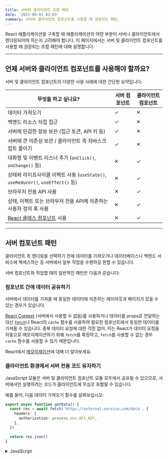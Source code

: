 ```yaml
---
title: 서버와 클라이언트 조합 패턴
date: '2023-09-01 03:03'
summary: 서버와 클라이언트 컴포넌트를 사용할 때 권장되는 패턴.
---
```


<TOCInline toc={props.toc} asDisclosure />


React 애플리케이션을 구축할 때 애플리케이션의 어떤 부분이 서버나 클라이언트에서 렌더링되어야 하는지 고려해야 합니다. 이 페이지에서는 서버 및 클라이언트 컴포넌트를 사용할 때 권장되는 조합 패턴에 대해 설명합니다.

---

## 언제 서버와 클라이언트 컴포넌트를 사용해야 할까요?

서버 및 클라이언트 컴포넌트의 다양한 사용 사례에 대한 간단한 요약입니다:

| 무엇을 하고 싶나요?                                                                    | 서버 컴포넌트     | 클라이언트 컴포넌트 |
| -------------------------------------------------------------------------------------- | ----------------- | ------------------- |
| 데이터 가져오기                                                                       | ✓                 | ✕                   |
| 백엔드 리소스 직접 접근                                                               | ✓                 | ✕                   |
| 서버에 민감한 정보 보관 (접근 토큰, API 키 등)                                         | ✓                 | ✕                   |
| 서버에 큰 의존성 보관 / 클라이언트 측 자바스크립트 줄이기                               | ✓                 | ✕                   |
| 대화형 및 이벤트 리스너 추가 (`onClick()`, `onChange()` 등)                            | ✕                 | ✓                   |
| 상태와 라이프사이클 이펙트 사용 (`useState()`, `useReducer()`, `useEffect()` 등)        | ✕                 | ✓                   |
| 브라우저 전용 API 사용                                                                | ✕                 | ✓                   |
| 상태, 이펙트 또는 브라우저 전용 API에 의존하는 사용자 정의 훅 사용                       | ✕                 | ✓                   |
| [React 클래스 컴포넌트](https://react.dev/reference/react/Component) 사용               | ✕                 | ✓                   |


---

## 서버 컴포넌트 패턴

클라이언트 측 렌더링을 선택하기 전에 데이터를 가져오거나 데이터베이스나 백엔드 서비스에 액세스하는 등 서버에서 일부 작업을 수행하길 원할 수 있습니다.

서버 컴포넌트와 작업할 때의 일반적인 패턴은 다음과 같습니다:

### 컴포넌트 간에 데이터 공유하기

서버에서 데이터를 가져올 때 동일한 데이터에 의존하는 레이아웃과 페이지가 있을 수 있는 경우가 있습니다.

[React Context](/docs/react/managing-state/passing-data-deeply-with-context) (서버에서 사용할 수 없음)를 사용하거나 데이터를 props로 전달하는 대신 [`fetch`](/docs/nextjs/data-fetching/fetching-caching-and-revalidating#fetching-data-on-the-server-with-fetch)나 React의 `cache` 함수를 사용하여 필요한 컴포넌트에서 동일한 데이터를 가져올 수 있습니다. 중복 데이터 요청에 대한 걱정 없이. 이는 React가 데이터 요청을 자동으로 메모이제이션하기 위해 `fetch`를 확장하고, `fetch`를 사용할 수 없는 경우 `cache` 함수를 사용할 수 있기 때문입니다.

React에서 [메모이제이션](/docs/nextjs/caching/request-memoization)에 대해 더 알아보세요.

### 클라이언트 환경에서 서버 전용 코드 유지하기

JavaScript 모듈은 서버 및 클라이언트 컴포넌트 모듈 모두에서 공유될 수 있으므로, 서버에서만 실행하려는 코드가 클라이언트에 무심코 포함될 수 있습니다.

예를 들어, 다음 데이터 가져오기 함수를 살펴보십시오:

```ts filename="lib/data.ts" switcher
export async function getData() {
  const res = await fetch('https://external-service.com/data', {
    headers: {
      authorization: process.env.API_KEY,
    },
  })

  return res.json()
}
```
<details>
    <summary>JavaScript</summary>
```js filename="lib/data.js" switcher
export async function getData() {
  const res = await fetch('https://external-service.com/data', {
    headers: {
      authorization: process.env.API_KEY,
    },
  })

  return res.json()
}
```
</details>

처음 보았을 때, `getData`는 서버와 클라이언트 모두에서 작동하는 것처럼 보입니다. 그러나 이 함수는 서버에서만 실행될 것이라는 의도로 `API_KEY`를 포함하고 있습니다.

환경 변수 `API_KEY`는 `NEXT_PUBLIC` 접두어가 없기 때문에 서버에서만 접근할 수 있는 비공개 변수입니다. 클라이언트에 환경 변수가 누출되지 않도록 Next.js는 비공개 환경 변수를 빈 문자열로 대체합니다.

결과적으로 `getData()`는 클라이언트에서 가져오고 실행할 수 있지만 예상대로 작동하지 않습니다. 변수를 공개하면 클라이언트에서 함수가 작동하게 되지만 클라이언트에 민감한 정보를 노출하고 싶지 않을 수 있습니다.

서버 코드의 이러한 의도하지 않은 클라이언트 사용을 방지하기 위해, 다른 개발자들이 이 모듈들 중 하나를 클라이언트 컴포넌트에 실수로 가져오게 되면 빌드 시간 오류를 제공하는 `server-only` 패키지를 사용할 수 있습니다.

`server-only`를 사용하려면 먼저 패키지를 설치합니다:

```bash filename="Terminal"
npm install server-only
```

그런 다음 서버 전용 코드가 포함된 모든 모듈에 패키지를 가져옵니다:

```js filename="lib/data.js"
import 'server-only'

export async function getData() {
  const res = await fetch('https://external-service.com/data', {
    headers: {
      authorization: process.env.API_KEY,
    },
  })

  return res.json()
}
```

이제 `getData()`를 가져오는 모든 클라이언트 컴포넌트는 이 모듈이 서버에서만 사용될 수 있다는 것을 설명하는 빌드 시간 오류를 받게 됩니다.

해당 패키지인 `client-only`는 클라이언트 전용 코드를 포함하는 모듈을 표시하는 데 사용할 수 있습니다. 예를 들면, `window` 객체에 접근하는 코드입니다.


### 서드파티 패키지와 프로바이더 사용하기

서버 컴포넌트는 새로운 React 기능이기 때문에, 생태계의 서드파티 패키지와 프로바이더들은 `useState`, `useEffect`, `createContext`와 같은 클라이언트 전용 기능을 사용하는 컴포넌트에 `"use client"` 지시어를 추가하기 시작하고 있습니다.

현재, 클라이언트 전용 기능을 사용하는 `npm` 패키지의 많은 컴포넌트들은 아직 이 지시어를 가지고 있지 않습니다. 이 서드파티 컴포넌트들은 `"use client"` 지시어가 있기 때문에 클라이언트 컴포넌트 내에서 예상대로 작동하지만, 서버 컴포넌트 내에서는 작동하지 않습니다.

예를 들어, 가상의 `acme-carousel` 패키지를 설치했다고 가정하고 이 패키지는 `<Carousel />` 컴포넌트를 가지고 있습니다. 이 컴포넌트는 `useState`를 사용하지만 아직 `"use client"` 지시어를 가지고 있지 않습니다.

클라이언트 컴포넌트 내에서 `<Carousel />`을 사용하면 예상대로 작동합니다:

```tsx filename="app/gallery.tsx" switcher
'use client'

import { useState } from 'react'
import { Carousel } from 'acme-carousel'

export default function Gallery() {
  let [isOpen, setIsOpen] = useState(false)

  return (
    <div>
      <button onClick={() => setIsOpen(true)}>사진 보기</button>

      {/* 클라이언트 컴포넌트 내에서 Carousel 사용하기 때문에 작동 */}
      {isOpen && <Carousel />}
    </div>
  )
}
```

하지만, 서버 컴포넌트 내에서 직접 사용하려고 하면 오류가 발생합니다:

```tsx filename="app/page.tsx" switcher
import { Carousel } from 'acme-carousel'

export default function Page() {
  return (
    <div>
      <p>사진 보기</p>

      {/* 오류: `useState`는 서버 컴포넌트 내에서 사용할 수 없습니다 */}
      <Carousel />
    </div>
  )
}
```

이는 Next.js가 `<Carousel />`이 클라이언트 전용 기능을 사용하고 있음을 알지 못하기 때문입니다.

이를 해결하기 위해 클라이언트 전용 기능에 의존하는 서드파티 컴포넌트를 자체 클라이언트 컴포넌트로 감쌀 수 있습니다:

```tsx filename="app/carousel.tsx" switcher
'use client'

import { Carousel } from 'acme-carousel'

export default Carousel
```

이제 서버 컴포넌트 내에서 직접 `<Carousel />`을 사용할 수 있습니다:

```tsx filename="app/page.tsx" switcher
import Carousel from './carousel'

export default function Page() {
  return (
    <div>
      <p>사진 보기</p>

      {/* Carousel이 클라이언트 컴포넌트이기 때문에 작동 */}
      <Carousel />
    </div>
  )
}
```

대부분의 서드파티 컴포넌트를 감쌀 필요가 없다고 예상하지만, 클라이언트 컴포넌트 내에서 사용할 것이라고 예상하기 때문입니다. 그러나 예외적인 경우는 프로바이더들입니다. 
이들은 React의 상태와 컨텍스트에 의존하며 일반적으로 어플리케이션의 루트에서 필요합니다. [아래에서 서드파티 컨텍스트 프로바이더에 대해 더 알아보세요](#컨텍스트-프로바이더-사용하기).


#### Context 프로바이더 사용하기

Context 프로바이더는 전역적인 관심사, 예를 들면 현재 테마와 같은 것을 공유하기 위해 애플리케이션의 루트 근처에서 보통 렌더링됩니다. [React Context](/docs/react/managing-state/passing-data-deeply-with-context)는 서버 컴포넌트에서 지원되지 않기 때문에, 애플리케이션의 루트에서 컨텍스트를 생성하려고 하면 오류가 발생합니다:

```tsx filename="app/layout.tsx" switcher
import { createContext } from 'react'

// 서버 컴포넌트에서는 createContext가 지원되지 않습니다
export const ThemeContext = createContext({})

export default function RootLayout({ children }) {
  return (
    <html>
      <body>
        <ThemeContext.Provider value="dark">
          {children}
        </ThemeContext.Provider>
      </body>
    </html>
  )
}
```

이 문제를 해결하려면 클라이언트 컴포넌트 내에서 Context를 생성하고 그 프로바이더를 렌더링하세요:

```tsx filename="app/theme-provider.tsx" switcher
'use client'

import { createContext } from 'react'

export const ThemeContext = createContext({})

export default function ThemeProvider({ children }) {
  return 
    <ThemeContext.Provider value="dark">
      {children}
    </ThemeContext.Provider>
}
```

클라이언트 컴포넌트로 표시된 이후에는 서버 컴포넌트가 프로바이더를 직접 렌더링할 수 있습니다:

```tsx filename="app/layout.tsx" switcher
import ThemeProvider from './theme-provider'

export default function RootLayout({
  children,
}: {
  children: React.ReactNode
}) {
  return (
    <html>
      <body>
        <ThemeProvider>
          {children}
        </ThemeProvider>
      </body>
    </html>
  )
}
```

프로바이더가 루트에서 렌더링되면, 앱 전체의 다른 클라이언트 컴포넌트들이 이 Context를 소비할 수 있게 됩니다.

> **알아두면 좋아요**: 프로바이더는 트리 내에서 가능한 깊게 렌더링해야 합니다 – `ThemeProvider`가 전체 `<html>` 문서가 아닌 오직 `{children}`만 감싸는 것에 주목하세요. 이로 인해 Next.js는 서버 컴포넌트의 정적 부분을 최적화하는 것이 더 쉬워집니다.

#### 라이브러리 저자들을 위한 조언

비슷한 방식으로, 다른 개발자들에게 사용되기 위한 패키지를 생성하는 라이브러리 작성자들은 패키지의 클라이언트 진입점을 표시하기 위해 `"use client"` 지시어를 사용할 수 있습니다. 이를 통해 패키지 사용자들은 패키지 컴포넌트를 서버 컴포넌트 내로 직접 가져올 수 있게 되어, 감싸는 경계를 생성할 필요가 없습니다.

['트리 내에서 'use client' 사용](#트리-아래로-클라이언트-컴포넌트-이동하기)하기를 통해 서버 컴포넌트 모듈 그래프의 일부로 가져온 모듈들을 최적화할 수 있습니다.

몇몇 번들러들은 `"use client"` 지시어를 제거할 수 있다는 점을 알아두는 것이 중요합니다. [React Wrap Balancer](https://github.com/shuding/react-wrap-balancer/blob/main/tsup.config.ts#L10-L13) 및 [Vercel Analytics](https://github.com/vercel/analytics/blob/main/packages/web/tsup.config.js#L26-L30) 저장소에서 esbuild를 설정하여 `"use client"` 지시어를 포함하는 방법의 예를 찾을 수 있습니다.

---

## 클라이언트 컴포넌트

### 트리 아래로 클라이언트 컴포넌트 이동하기

클라이언트 자바스크립트 번들 크기를 줄이기 위해, 컴포넌트 트리 아래로 클라이언트 컴포넌트를 이동하는 것을 권장합니다.

예를 들면, 정적 요소(로고, 링크 등)와 상태를 사용하는 상호작용하는 검색 바가 있는 레이아웃이 있을 수 있습니다.

전체 레이아웃을 클라이언트 컴포넌트로 만들지 않고, 상호작용하는 로직을 클라이언트 컴포넌트 (예: `<SearchBar />`)로 이동하고 레이아웃을 서버 컴포넌트로 유지하세요. 이렇게 하면 레이아웃의 모든 컴포넌트 자바스크립트를 클라이언트에 전송할 필요가 없습니다.

```tsx filename="app/layout.tsx" switcher
// SearchBar는 클라이언트 컴포넌트입니다
import SearchBar from './searchbar'
// Logo는 서버 컴포넌트입니다
import Logo from './logo'

// Layout은 기본적으로 서버 컴포넌트입니다
export default function Layout( { children }
: { children: React.ReactNode }) {
  return (
    <>
      <nav>
        <Logo />
        <SearchBar />
      </nav>
      <main>{children}</main>
    </>
  )
}
```

### 서버에서 클라이언트 컴포넌트로 props 전달하기 (직렬화)

서버 컴포넌트에서 데이터를 가져오는 경우, 데이터를 클라이언트 컴포넌트로 props로 전달하려 할 수 있습니다. 서버에서 클라이언트 컴포넌트로 전달된 Props는 React에 의해 [직렬화 가능](https://developer.mozilla.org/en-US/docs/Glossary/Serialization)해야 합니다.

클라이언트 컴포넌트가 직렬화할 수 없는 데이터에 의존하는 경우, [서드 파티 라이브러리로 클라이언트에서 데이터를 가져오기](/docs/nextjs/data-fetching/fetching-caching-and-revalidating#드-파티-라이브러리를-사용하여-서버에서-데이터-가져오기) 또는 서버에서 [Route Handler](/docs/nextjs/routing/route-handlers)를 통해 데이터를 가져올 수 있습니다.

---

## 서버와 클라이언트 컴포넌트의 중첩

클라이언트와 서버 컴포넌트를 중첩할 때, UI를 컴포넌트의 트리로 시각화하는 것이 도움이 될 수 있습니다. [루트 레이아웃](/docs/nextjs/routing/pages-and-layouts#Root-레이아웃)으로 시작하여, 서버 컴포넌트인 이를 통해 `"use client"` 지시어를 추가함으로써 클라이언트에서 특정 하위 트리의 컴포넌트를 렌더링할 수 있습니다.

{/* 다이어그램 - 중첩 */}

그 클라이언트 하위 트리 내에서, 여전히 서버 컴포넌트를 중첩하거나 서버 액션을 호출할 수 있지만, 몇 가지 유의해야 할 사항들이 있습니다:

- 요청-응답 주기 동안, 코드는 서버에서 클라이언트로 이동합니다. 클라이언트에 있으면서 서버의 데이터나 리소스에 접근해야 하는 경우, 서버로 **새로운** 요청을 하게 됩니다 - 왔다갔다 하는 것이 아닙니다.
- 서버에 새로운 요청이 이루어질 때, 모든 서버 컴포넌트는 먼저 렌더링됩니다. 클라이언트 컴포넌트의 위치에 대한 참조를 포함하는 렌더링 결과(RSC Payload)가 포함됩니다. 그런 다음 클라이언트에서는 RSC Payload를 사용하여 서버 및

 클라이언트 컴포넌트를 단일 트리로 조정합니다.

{/* 다이어그램 */}

- 클라이언트 컴포넌트가 서버 컴포넌트 후에 렌더링되기 때문에, 클라이언트 컴포넌트 모듈 내에서 서버 컴포넌트를 가져올 수 없습니다(서버로 돌아가는 새로운 요청이 필요하기 때문입니다). 
대신, 서버 컴포넌트를 클라이언트 컴포넌트에 `props`로 전달할 수 있습니다. [지원되지 않는 패턴](#지원되지-않는-패턴-클라이언트-컴포넌트-내에서-서버-컴포넌트-가져오기) 및 [지원되는 패턴](#지원되는-패턴-서버-컴포넌트를-클라이언트-컴포넌트에-props로-전달하기) 섹션을 참조하세요.

### 지원되지 않는 패턴: 클라이언트 컴포넌트 내에서 서버 컴포넌트 가져오기

아래와 같은 패턴은 지원되지 않습니다. 클라이언트 컴포넌트 내에서 서버 컴포넌트를 가져올 수 없습니다:

```tsx filename="app/client-component.tsx" switcher highlight={4,17}
'use client'

// 클라이언트 컴포넌트 내에서 서버 컴포넌트를 가져올 수 없습니다.
import ServerComponent from './Server-Component'

export default function ClientComponent({
  children,
}: {
  children: React.ReactNode
}) {
  const [count, setCount] = useState(0)

  return (
    <>
      <button onClick={() => setCount(count + 1)}>{count}</button>

      <ServerComponent />
    </>
  )
}
```

```jsx filename="app/client-component.js" switcher highlight={3,13}
'use client'

// 클라이언트 컴포넌트 내에서 서버 컴포넌트를 가져올 수 없습니다.
import ServerComponent from './Server-Component'

export default function ClientComponent({ children }) {
  const [count, setCount] = useState(0)

  return (
    <>
      <button onClick={() => setCount(count + 1)}>{count}</button>

      <ServerComponent />
    </>
  )
}
```

Next.js 개발자들은 이 패턴을 피하고, 필요한 데이터를 props로 전달하거나 다른 방법을 사용하여 서버와 클라이언트 컴포넌트 간의 상호 작용을 처리해야 합니다.

### 지원되는 패턴: 서버 컴포넌트를 클라이언트 컴포넌트에 Props로 전달하기

다음 패턴은 지원됩니다. 클라이언트 컴포넌트에게 Props로 서버 컴포넌트를 전달할 수 있습니다.

일반적인 패턴은 React의 `children` prop을 사용하여 클라이언트 컴포넌트에 _"슬롯"_을 만드는 것입니다.

아래 예제에서는 `<ClientComponent>`가 `children` prop을 받습니다:

```tsx filename="app/client-component.tsx" switcher highlight={6,15}
'use client'

import { useState } from 'react'

export default function ClientComponent({
  children,
}: {
  children: React.ReactNode
}) {
  const [count, setCount] = useState(0)

  return (
    <>
      <button onClick={() => setCount(count + 1)}>{count}</button>
      {children}
    </>
  )
}
```

```jsx filename="app/client-component.js" switcher highlight={5,12}
'use client'

import { useState } from 'react'

export default function ClientComponent({ children }) {
  const [count, setCount] = useState(0)

  return (
    <>
      <button onClick={() => setCount(count + 1)}>{count}</button>
      {children}
    </>
  )
}
```

`<ClientComponent>`는 `children`이 결국 서버 컴포넌트의 결과로 채워질 것이라는 것을 모릅니다. `<ClientComponent>`의 유일한 책임은 `children`이 결국 어디에 배치될지 결정하는 것입니다.

부모 서버 컴포넌트에서는 `<ClientComponent>`와 `<ServerComponent>`를 모두 가져와서 `<ServerComponent>`를 `<ClientComponent>`의 자식으로 전달할 수 있습니다:

```tsx filename="app/page.tsx"  highlight={11} switcher
// 이 패턴은 작동합니다:
// 클라이언트 컴포넌트의 자식이나 prop으로 서버 컴포넌트를 전달할 수 있습니다.
import ClientComponent from './client-component'
import ServerComponent from './server-component'

// Next.js의 페이지들은 기본적으로 서버 컴포넌트입니다.
export default function Page() {
  return (
    <ClientComponent>
      <ServerComponent />
    </ClientComponent>
  )
}
```
<details>
    <summary>JavaScript</summary>
```jsx filename="app/page.js" highlight={11} switcher
// 이 패턴은 작동합니다:
// 클라이언트 컴포넌트의 자식이나 prop으로 서버 컴포넌트를 전달할 수 있습니다.
import ClientComponent from './client-component'
import ServerComponent from './server-component'

// Next.js의 페이지들은 기본적으로 서버 컴포넌트입니다.
export default function Page() {
  return (
    <ClientComponent>
      <ServerComponent />
    </ClientComponent>
  )
}
```
</details>
이 접근법을 사용하면 `<ClientComponent>`와 `<ServerComponent>`는 분리되어 있으며 독립적으로 렌더링될 수 있습니다. 이 경우 자식인 `<ServerComponent>`는 `<ClientComponent>`가 클라이언트에서 렌더링되기 훨씬 전에 서버에서 렌더링될 수 있습니다.

> **알아두면 좋은 점:**
>
> - "컨텐츠를 위로 올리기"라는 패턴은 부모가 다시 렌더링될 때 중첩된 자식 컴포넌트를 다시 렌더링하지 않도록 하기 위해 사용되었습니다.
> - `children` prop에만 국한되지 않습니다. JSX를 전달하기 위해 어떤 prop이든 사용할 수 있습니다.
